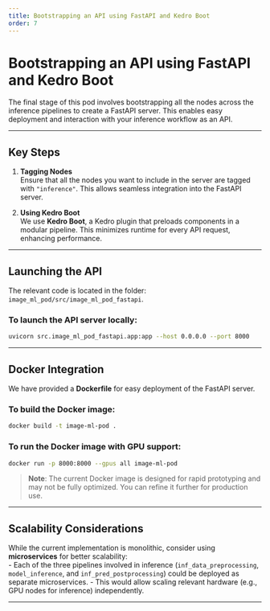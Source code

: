 ```yaml
---
title: Bootstrapping an API using FastAPI and Kedro Boot
order: 7
---
```


# Bootstrapping an API using FastAPI and Kedro Boot

The final stage of this pod involves bootstrapping all the nodes across the inference pipelines to create a FastAPI server. This enables easy deployment and interaction with your inference workflow as an API.

---

## Key Steps

1. **Tagging Nodes**  
   Ensure that all the nodes you want to include in the server are tagged with `"inference"`. This allows seamless integration into the FastAPI server.

2. **Using Kedro Boot**  
   We use **Kedro Boot**, a Kedro plugin that preloads components in a modular pipeline. This minimizes runtime for every API request, enhancing performance.

---

## Launching the API

The relevant code is located in the folder:  
`image_ml_pod/src/image_ml_pod_fastapi`.

### To launch the API server locally:
```bash
uvicorn src.image_ml_pod_fastapi.app:app --host 0.0.0.0 --port 8000
```

---

## Docker Integration

We have provided a **Dockerfile** for easy deployment of the FastAPI server.

### To build the Docker image:
```bash
docker build -t image-ml-pod .
```

### To run the Docker image with GPU support:
```bash
docker run -p 8000:8000 --gpus all image-ml-pod
```

> **Note**: The current Docker image is designed for rapid prototyping and may not be fully optimized. You can refine it further for production use.

---

## Scalability Considerations

While the current implementation is monolithic, consider using **microservices** for better scalability:  
- Each of the three pipelines involved in inference (`inf_data_preprocessing`, `model_inference`, and `inf_pred_postprocessing`) could be deployed as separate microservices.
- This would allow scaling relevant hardware (e.g., GPU nodes for inference) independently.

---

